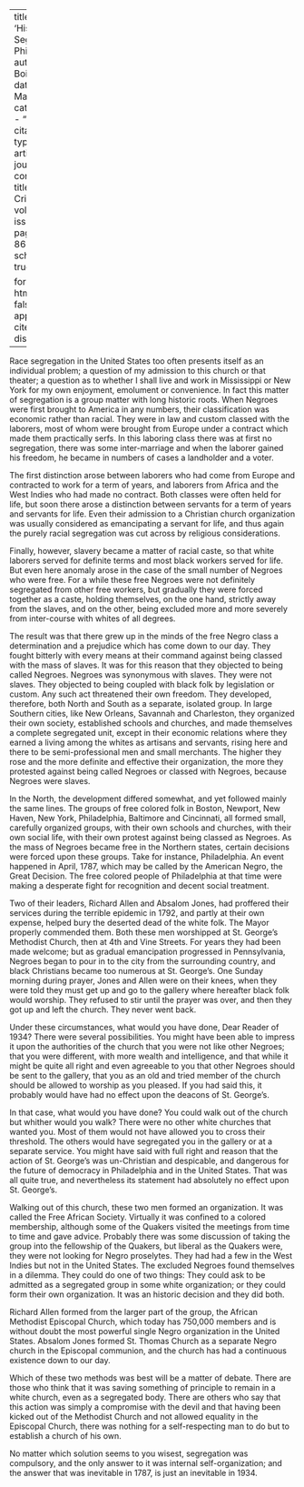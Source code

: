 
---
title: 'History of Segregation Philosophy'
author: Du Bois, W.E.B.
date: Mar. 1934
categories: 
  - ""
citation: 
  type: article-journal
  container-title: The Crisis
  volume: 41
  issue: 3
  page: 85-86
google-scholar: true

format:
  html:
    toc: false
    appendix-cite-as: display
---


Race segregation in the United States too often presents itself as an individual problem; a question of my admission to this church or that theater; a question as to whether I shall live and work in Mississippi or New York for my own enjoyment, emolument or convenience. In fact this matter of segregation is a group matter with long historic roots. When Negroes were first brought to America in any numbers, their classification was economic rather than racial. They were in law and custom classed with the laborers, most of whom were brought from Europe under a contract which made them practically serfs. In this laboring class there was at first no segregation, there was some inter-marriage and when the laborer gained his freedom, he became in numbers of cases a landholder and a voter.

The first distinction arose between laborers who had come from Europe and contracted to work for a term of years, and laborers from Africa and the West Indies who had made no contract. Both classes were often held for life, but soon there arose a distinction between servants for a term of years and servants for life. Even their admission to a Christian church organization was usually considered as emancipating a servant for life, and thus again the purely racial segregation was cut across by religious considerations.

Finally, however, slavery became a matter of racial caste, so that white laborers served for definite terms and most black workers served for life. But even here anomaly arose in the case of the small number of Negroes who were free. For a while these free Negroes were not definitely segregated from other free workers, but gradually they were forced together as a caste, holding themselves, on the one hand, strictly away from the slaves, and on the other, being excluded more and more severely from inter-course with whites of all degrees.

The result was that there grew up in the minds of the free Negro class a determination and a prejudice which has come down to our day. They fought bitterly with every means at their command against being classed with the mass of slaves. It was for this reason that they objected to being called Negroes. Negroes was synonymous with slaves. They were not slaves. They objected to being coupled with black folk by legislation or custom. Any such act threatened their own freedom. They developed, therefore, both North and South as a separate, isolated group. In large Southern cities, like New Orleans, Savannah and Charleston, they organized their own society, established schools and churches, and made themselves a complete segregated unit, except in their economic relations where they earned a living among the whites as artisans and servants, rising here and there to be semi-professional men and small merchants. The higher they rose and the more definite and effective their organization, the more they protested against being called Negroes or classed with Negroes, because Negroes were slaves.

In the North, the development differed somewhat, and yet followed mainly the same lines. The groups of free colored folk in Boston, Newport, New Haven, New York, Philadelphia, Baltimore and Cincinnati, all formed small, carefully organized groups, with their own schools and churches, with their own social life, with their own protest against being classed as Negroes. As the mass of Negroes became free in the Northern states, certain decisions were forced upon these groups. Take for instance, Philadelphia. An event happened in April, 1787, which may be called by the American Negro, the Great Decision. The free colored people of Philadelphia at that time were making a desperate fight for recognition and decent social treatment.



Two of their leaders, Richard Allen and Absalom Jones, had proffered their services during the terrible epidemic in 1792, and partly at their own expense, helped bury the deserted dead of the white folk. The Mayor properly commended them. Both these men worshipped at St. George's Methodist Church, then at 4th and Vine Streets. For years they had been made welcome; but as gradual emancipation progressed in Pennsylvania, Negroes began to pour in to the city from the surrounding country, and black Christians became too numerous at St. George's. One Sunday morning during prayer, Jones and Allen were on their knees, when they were told they must get up and go to the gallery where hereafter black folk would worship. They refused to stir until the prayer was over, and then they got up and left the church. They never went back.

Under these circumstances, what would you have done, Dear Reader of 1934? There were several possibilities. You might have been able to impress it upon the authorities of the church that you were not like other Negroes; that you were different, with more wealth and intelligence, and that while it might be quite all right and even agreeable to you that other Negroes should be sent to the gallery, that you as an old and tried member of the church should be allowed to worship as you pleased. If you had said this, it probably would have had no effect upon the deacons of St. George's.

In that case, what would you have done? You could walk out of the church but whither would you walk? There were no other white churches that wanted you. Most of them would not have allowed you to cross their threshold. The others would have segregated you in the gallery or at a separate service. You might have said with full right and reason that the action of St. George's was un-Christian and despicable, and dangerous for the future of democracy in Philadelphia and in the United States. That was all quite true, and nevertheless its statement had absolutely no effect upon St. George's.

Walking out of this church, these two men formed an organization. It was called the Free African Society. Virtually it was confined to a colored membership, although some of the Quakers visited the meetings from time to time and gave advice. Probably there was some discussion of taking the group into the fellowship of the Quakers, but liberal as the Quakers were, they were not looking for Negro proselytes. They had had a few in the West Indies but not in the United States. The excluded Negroes found themselves in a dilemma. They could do one of two things: They could ask to be admitted as a segregated group in some white organization; or they could form their own organization. It was an historic decision and they did both.

Richard Allen formed from the larger part of the group, the African Methodist Episcopal Church, which today has 750,000 members and is without doubt the most powerful single Negro organization in the United States. Absalom Jones formed St. Thomas Church as a separate Negro church in the Episcopal communion, and the church has had a continuous existence down to our day.

Which of these two methods was best will be a matter of debate. There are those who think that it was saving something of principle to remain in a white church, even as a segregated body. There are others who say that this action was simply a compromise with the devil and that having been kicked out of the Methodist Church and not allowed equality in the Episcopal Church, there was nothing for a self-respecting man to do but to establish a church of his own.

No matter which solution seems to you wisest, segregation was compulsory, and the only answer to it was internal self-organization; and the answer that was inevitable in 1787, is just an inevitable in 1934.

